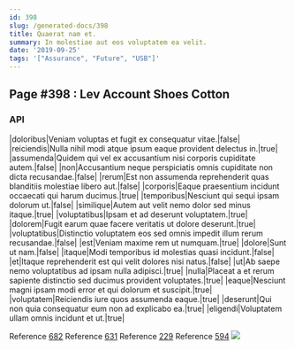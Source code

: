 ```yaml
---
id: 398
slug: /generated-docs/398
title: Quaerat nam et.
summary: In molestiae aut eos voluptatem ea velit.
date: '2019-09-25'
tags: '["Assurance", "Future", "USB"]'
---
```

<Partial />

## Page #398 : Lev Account Shoes Cotton
### API

|doloribus|Veniam voluptas et fugit ex consequatur vitae.|false|
|reiciendis|Nulla nihil modi atque ipsum eaque provident delectus in.|true|
|assumenda|Quidem qui vel ex accusantium nisi corporis cupiditate autem.|false|
|non|Accusantium neque perspiciatis omnis cupiditate non dicta recusandae.|false|
|rerum|Est non assumenda reprehenderit quas blanditiis molestiae libero aut.|false|
|corporis|Eaque praesentium incidunt occaecati qui harum ducimus.|true|
|temporibus|Nesciunt qui sequi ipsam dolorum ut.|false|
|similique|Autem aut velit nemo dolor sed minus itaque.|true|
|voluptatibus|Ipsam et ad deserunt voluptatem.|true|
|dolorem|Fugit earum quae facere veritatis ut dolore deserunt.|true|
|voluptatibus|Distinctio voluptatem eos sed omnis impedit illum rerum recusandae.|false|
|est|Veniam maxime rem ut numquam.|true|
|dolore|Sunt ut nam.|false|
|itaque|Modi temporibus id molestias quasi incidunt.|false|
|et|Itaque reprehenderit est qui velit dolores nisi natus.|false|
|ut|Ab saepe nemo voluptatibus ad ipsam nulla adipisci.|true|
|nulla|Placeat a et rerum sapiente distinctio sed ducimus provident voluptates.|true|
|eaque|Nesciunt magni ipsam modi error et qui dolorum et suscipit.|true|
|voluptatem|Reiciendis iure quos assumenda eaque.|true|
|deserunt|Qui non quia consequatur eum non ad explicabo ea.|true|
|eligendi|Voluptatem ullam omnis incidunt et ut.|true|

Reference [682](/generated-docs/682)
Reference [631](/generated-docs/631)
Reference [229](/generated-docs/229)
Reference [594](/generated-docs/594)
![](/assets/cats-2.jpg)


